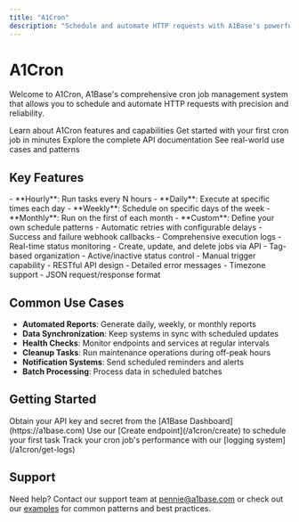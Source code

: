 ```yaml
---
title: "A1Cron"
description: "Schedule and automate HTTP requests with A1Base's powerful cron job system"
---
```


# A1Cron

Welcome to A1Cron, A1Base's comprehensive cron job management system that allows you to schedule and automate HTTP requests with precision and reliability.

<CardGroup cols={2}>
  <Card title="Introduction" icon="book" href="/a1cron/introduction">
    Learn about A1Cron features and capabilities
  </Card>
  <Card title="Quick Start" icon="rocket" href="/a1cron/quickstart">
    Get started with your first cron job in minutes
  </Card>
  <Card title="API Reference" icon="code" href="/a1cron/create">
    Explore the complete API documentation
  </Card>
  <Card title="Examples" icon="lightbulb" href="/a1cron/examples">
    See real-world use cases and patterns
  </Card>
</CardGroup>

## Key Features

<AccordionGroup>
  <Accordion title="Flexible Scheduling" icon="clock">
    - **Hourly**: Run tasks every N hours
    - **Daily**: Execute at specific times each day
    - **Weekly**: Schedule on specific days of the week
    - **Monthly**: Run on the first of each month
    - **Custom**: Define your own schedule patterns
  </Accordion>
  
  <Accordion title="Reliability & Monitoring" icon="shield-check">
    - Automatic retries with configurable delays
    - Success and failure webhook callbacks
    - Comprehensive execution logs
    - Real-time status monitoring
  </Accordion>
  
  <Accordion title="Easy Management" icon="sliders">
    - Create, update, and delete jobs via API
    - Tag-based organization
    - Active/inactive status control
    - Manual trigger capability
  </Accordion>
  
  <Accordion title="Developer Friendly" icon="code">
    - RESTful API design
    - Detailed error messages
    - Timezone support
    - JSON request/response format
  </Accordion>
</AccordionGroup>

## Common Use Cases

- **Automated Reports**: Generate daily, weekly, or monthly reports
- **Data Synchronization**: Keep systems in sync with scheduled updates
- **Health Checks**: Monitor endpoints and services at regular intervals
- **Cleanup Tasks**: Run maintenance operations during off-peak hours
- **Notification Systems**: Send scheduled reminders and alerts
- **Batch Processing**: Process data in scheduled batches

## Getting Started

<Steps>
  <Step title="Get Your API Credentials">
    Obtain your API key and secret from the [A1Base Dashboard](https://a1base.com)
  </Step>
  
  <Step title="Create Your First Cron Job">
    Use our [Create endpoint](/a1cron/create) to schedule your first task
  </Step>
  
  <Step title="Monitor Execution">
    Track your cron job's performance with our [logging system](/a1cron/get-logs)
  </Step>
</Steps>

## Support

Need help? Contact our support team at [pennie@a1base.com](mailto:pennie@a1base.com) or check out our [examples](/a1cron/examples) for common patterns and best practices. 